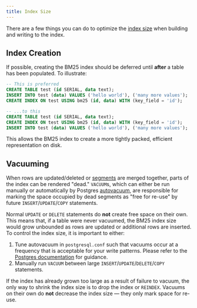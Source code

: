 ```yaml
---
title: Index Size
---
```


There are a few things you can do to optimize the [index size](/documentation/indexing/inspect_index#index-size) when building and writing to the index.

## Index Creation

If possible, creating the BM25 index should be deferred until **after** a table has been populated. To illustrate:

```sql
-- This is preferred
CREATE TABLE test (id SERIAL, data text);
INSERT INTO test (data) VALUES ('hello world'), ('many more values');
CREATE INDEX ON test USING bm25 (id, data) WITH (key_field = 'id');

-- ...to this
CREATE TABLE test (id SERIAL, data text);
CREATE INDEX ON test USING bm25 (id, data) WITH (key_field = 'id');
INSERT INTO test (data) VALUES ('hello world'), ('many more values');
```

This allows the BM25 index to create a more tightly packed, efficient representation on disk.

## Vacuuming

When rows are updated/deleted or [segments](/documentation/concepts/index#segment) are merged together, parts of the index can be rendered "dead."
`VACUUM`s, which can either be run manually or automatically by Postgres [autovacuum](https://www.postgresql.org/docs/current/runtime-config-autovacuum.html),
are responsible for marking the space occupied by dead segments as "free for re-use" by future `INSERT`/`UPDATE`/`COPY` statements.

Normal `UPDATE` or `DELETE` statements do **not** create free space on their own. This means that, if a table were never vacuumed, the BM25 index size would
grow unbounded as rows are updated or additional rows are inserted. To control the index size, it is important to either:

1. Tune autovacuum in `postgresql.conf` such that vacuums occur at a frequency that is acceptable for your write patterns. Please refer to the [Postgres documentation](https://www.postgresql.org/docs/current/runtime-config-autovacuum.html) for guidance.
2. Manually run `VACUUM` between large `INSERT`/`UPDATE`/`DELETE`/`COPY` statements.

If the index has already grown too large as a result of failure to vacuum, the only way to shrink the index size is to drop the index or `REINDEX`. Vacuums on their own do **not** decrease the
index size — they only mark space for re-use.
